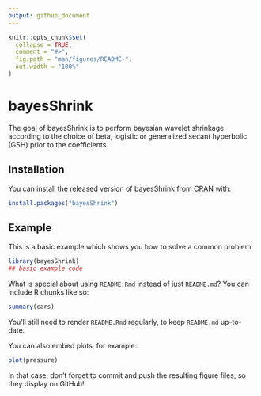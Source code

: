 ```yaml
---
output: github_document
---
```


<!-- README.md is generated from README.Rmd. Please edit that file -->

```r
knitr::opts_chunk$set(
  collapse = TRUE,
  comment = "#>",
  fig.path = "man/figures/README-",
  out.width = "100%"
)
```

# bayesShrink

<!-- badges: start -->
<!-- badges: end -->

The goal of bayesShrink is to perform bayesian wavelet shrinkage according to the choice of beta, logistic or generalized secant hyperbolic (GSH) prior to the coefficients.

## Installation

You can install the released version of bayesShrink from [CRAN](https://CRAN.R-project.org) with:

``` r
install.packages("bayesShrink")
```

## Example

This is a basic example which shows you how to solve a common problem:

```r
library(bayesShrink)
## basic example code
```

What is special about using `README.Rmd` instead of just `README.md`? You can include R chunks like so:

```r
summary(cars)
```

You'll still need to render `README.Rmd` regularly, to keep `README.md` up-to-date.

You can also embed plots, for example:

```r
plot(pressure)
```

In that case, don't forget to commit and push the resulting figure files, so they display on GitHub!
